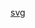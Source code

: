 {{Userbox-level
| level = 4a
| id = [[可縮放向量圖形|svg]]
| info = 這個用戶懂得編寫'''[[:Category:svg 使用者|可缩放-{zh-hans:矢量;zh-hant:向量}-图形]]'''。
| usercategory = svg 使用者
| nocat = {{{nocat|}}}
}}<noinclude>[[Category:程式用戶框模板|svg]]</noinclude>